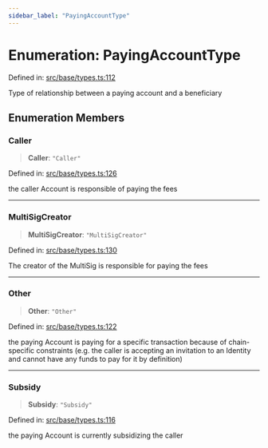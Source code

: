```yaml
---
sidebar_label: "PayingAccountType"
---
```


# Enumeration: PayingAccountType

Defined in: [src/base/types.ts:112](https://github.com/PolymeshAssociation/polymesh-sdk/blob/bee6a2fe7a8ce5db42a6982e793782182cde2153/src/base/types.ts#L112)

Type of relationship between a paying account and a beneficiary

## Enumeration Members

### Caller

> **Caller**: `"Caller"`

Defined in: [src/base/types.ts:126](https://github.com/PolymeshAssociation/polymesh-sdk/blob/bee6a2fe7a8ce5db42a6982e793782182cde2153/src/base/types.ts#L126)

the caller Account is responsible of paying the fees

***

### MultiSigCreator

> **MultiSigCreator**: `"MultiSigCreator"`

Defined in: [src/base/types.ts:130](https://github.com/PolymeshAssociation/polymesh-sdk/blob/bee6a2fe7a8ce5db42a6982e793782182cde2153/src/base/types.ts#L130)

The creator of the MultiSig is responsible for paying the fees

***

### Other

> **Other**: `"Other"`

Defined in: [src/base/types.ts:122](https://github.com/PolymeshAssociation/polymesh-sdk/blob/bee6a2fe7a8ce5db42a6982e793782182cde2153/src/base/types.ts#L122)

the paying Account is paying for a specific transaction because of
  chain-specific constraints (e.g. the caller is accepting an invitation to an Identity
  and cannot have any funds to pay for it by definition)

***

### Subsidy

> **Subsidy**: `"Subsidy"`

Defined in: [src/base/types.ts:116](https://github.com/PolymeshAssociation/polymesh-sdk/blob/bee6a2fe7a8ce5db42a6982e793782182cde2153/src/base/types.ts#L116)

the paying Account is currently subsidizing the caller
